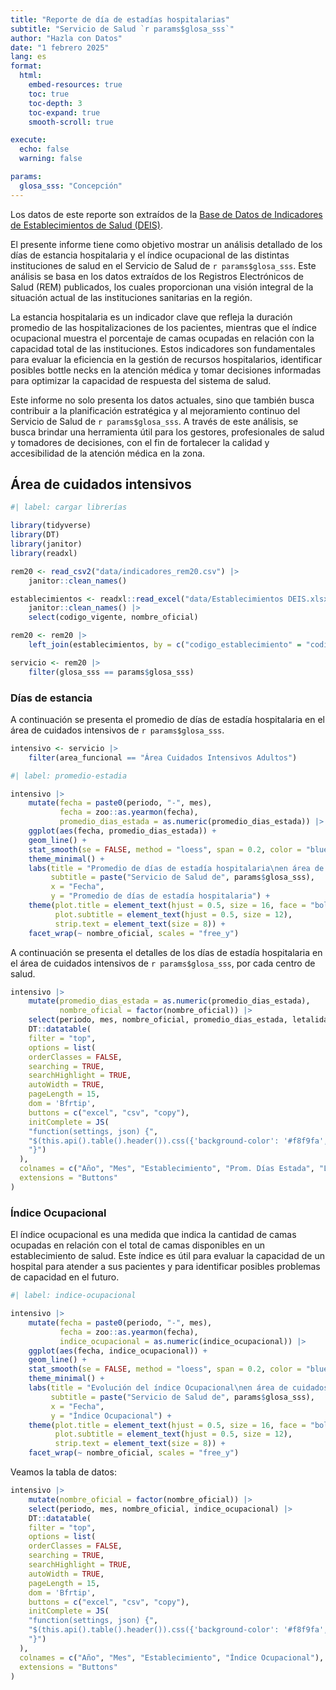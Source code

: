 ```yaml
---
title: "Reporte de día de estadías hospitalarias"
subtitle: "Servicio de Salud `r params$glosa_sss`"
author: "Hazla con Datos"
date: "1 febrero 2025"
lang: es
format: 
  html:
    embed-resources: true
    toc: true
    toc-depth: 3
    toc-expand: true
    smooth-scroll: true

execute:
  echo: false
  warning: false

params:
  glosa_sss: "Concepción"
---
```


::: {.callout-note}
Los datos de este reporte son extraídos de la [Base de Datos de Indicadores de Establecimientos de Salud (DEIS)](https://deis.minsal.cl/).
:::


El presente informe tiene como objetivo mostrar un análisis detallado de los días de estancia hospitalaria y el índice ocupacional de las distintas instituciones de salud en el Servicio de Salud de `r params$glosa_sss`. Este análisis se basa en los datos extraídos de los Registros Electrónicos de Salud (REM) publicados, los cuales proporcionan una visión integral de la situación actual de las instituciones sanitarias en la región.

La estancia hospitalaria es un indicador clave que refleja la duración promedio de las hospitalizaciones de los pacientes, mientras que el índice ocupacional muestra el porcentaje de camas ocupadas en relación con la capacidad total de las instituciones. Estos indicadores son fundamentales para evaluar la eficiencia en la gestión de recursos hospitalarios, identificar posibles bottle necks en la atención médica y tomar decisiones informadas para optimizar la capacidad de respuesta del sistema de salud.

Este informe no solo presenta los datos actuales, sino que también busca contribuir a la planificación estratégica y al mejoramiento continuo del Servicio de Salud de `r params$glosa_sss`. A través de este análisis, se busca brindar una herramienta útil para los gestores, profesionales de salud y tomadores de decisiones, con el fin de fortalecer la calidad y accesibilidad de la atención médica en la zona.



## Área de cuidados intensivos

```r
#| label: cargar librerías

library(tidyverse)
library(DT)
library(janitor)
library(readxl)
```

```r
rem20 <- read_csv2("data/indicadores_rem20.csv") |> 
    janitor::clean_names()

establecimientos <- readxl::read_excel("data/Establecimientos DEIS.xlsx") |> 
    janitor::clean_names() |> 
    select(codigo_vigente, nombre_oficial)

rem20 <- rem20 |> 
    left_join(establecimientos, by = c("codigo_establecimiento" = "codigo_vigente"))
```

```r
servicio <- rem20 |> 
    filter(glosa_sss == params$glosa_sss)
```


### Días de estancia

A continuación se presenta el promedio de días de estadía hospitalaria en el área de cuidados intensivos de `r params$glosa_sss`.

```r
intensivo <- servicio |> 
    filter(area_funcional == "Área Cuidados Intensivos Adultos")
```

```r
#| label: promedio-estadia

intensivo |> 
    mutate(fecha = paste0(periodo, "-", mes),
           fecha = zoo::as.yearmon(fecha),
           promedio_dias_estada = as.numeric(promedio_dias_estada)) |> 
    ggplot(aes(fecha, promedio_dias_estada)) +
    geom_line() +
    stat_smooth(se = FALSE, method = "loess", span = 0.2, color = "blue", linewidth = 1) +
    theme_minimal() +
    labs(title = "Promedio de días de estadía hospitalaria\nen área de cuidados intensivos",
         subtitle = paste("Servicio de Salud de", params$glosa_sss),
         x = "Fecha",
         y = "Promedio de días de estadía hospitalaria") +
    theme(plot.title = element_text(hjust = 0.5, size = 16, face = "bold"),
          plot.subtitle = element_text(hjust = 0.5, size = 12),
          strip.text = element_text(size = 8)) +
    facet_wrap(~ nombre_oficial, scales = "free_y")
```

A continuación se presenta el detalles de los días de estadía hospitalaria en el área de cuidados intensivos de `r params$glosa_sss`, por cada centro de salud.


```r
intensivo |> 
    mutate(promedio_dias_estada = as.numeric(promedio_dias_estada),
           nombre_oficial = factor(nombre_oficial)) |> 
    select(periodo, mes, nombre_oficial, promedio_dias_estada, letalidad) |> 
    DT::datatable(
    filter = "top",
    options = list(
    orderClasses = FALSE,
    searching = TRUE,
    searchHighlight = TRUE,
    autoWidth = TRUE,
    pageLength = 15,
    dom = 'Bfrtip',
    buttons = c("excel", "csv", "copy"),
    initComplete = JS(
    "function(settings, json) {",
    "$(this.api().table().header()).css({'background-color': '#f8f9fa', 'color': '#2b2d42'});",
    "}")
  ),
  colnames = c("Año", "Mes", "Establecimiento", "Prom. Días Estada", "Letalidad"),
  extensions = "Buttons"
)
```


### Índice Ocupacional

El índice ocupacional es una medida que indica la cantidad de camas ocupadas en relación con el total de camas disponibles en un establecimiento de salud. Este índice es útil para evaluar la capacidad de un hospital para atender a sus pacientes y para identificar posibles problemas de capacidad en el futuro.

```r
#| label: indice-ocupacional

intensivo |> 
    mutate(fecha = paste0(periodo, "-", mes),
           fecha = zoo::as.yearmon(fecha),
           indice_ocupacional = as.numeric(indice_ocupacional)) |> 
    ggplot(aes(fecha, indice_ocupacional)) +
    geom_line() +
    stat_smooth(se = FALSE, method = "loess", span = 0.2, color = "blue", linewidth = 1) +
    theme_minimal() +
    labs(title = "Evolución del índice Ocupacional\nen área de cuidados intensivos",
         subtitle = paste("Servicio de Salud de", params$glosa_sss),
         x = "Fecha",
         y = "Índice Ocupacional") +
    theme(plot.title = element_text(hjust = 0.5, size = 16, face = "bold"),
          plot.subtitle = element_text(hjust = 0.5, size = 12),
          strip.text = element_text(size = 8)) +
    facet_wrap(~ nombre_oficial, scales = "free_y")
```

Veamos la tabla de datos:

```r
intensivo |> 
    mutate(nombre_oficial = factor(nombre_oficial)) |> 
    select(periodo, mes, nombre_oficial, indice_ocupacional) |> 
    DT::datatable(
    filter = "top",
    options = list(
    orderClasses = FALSE,
    searching = TRUE,
    searchHighlight = TRUE,
    autoWidth = TRUE,
    pageLength = 15,
    dom = 'Bfrtip',
    buttons = c("excel", "csv", "copy"),
    initComplete = JS(
    "function(settings, json) {",
    "$(this.api().table().header()).css({'background-color': '#f8f9fa', 'color': '#2b2d42'});",
    "}")
  ),
  colnames = c("Año", "Mes", "Establecimiento", "Índice Ocupacional"),
  extensions = "Buttons"
)
```